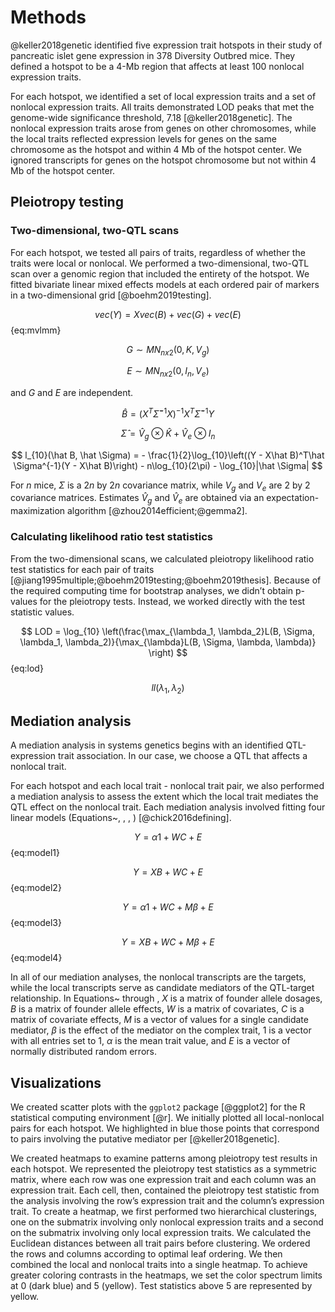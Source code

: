 # Methods

@keller2018genetic identified five expression trait hotspots in their
study of pancreatic islet gene expression in 378 Diversity Outbred mice. They
defined a hotspot to be a 4-Mb region that affects at least 100 nonlocal expression
traits.

For each hotspot, we identified a set of local expression traits and a
set of nonlocal expression traits. All traits demonstrated LOD peaks that met
the genome-wide significance threshold, 7.18 [@keller2018genetic].
The nonlocal expression traits arose from genes
on other chromosomes, while the local traits reflected expression levels for
genes on the same chromosome as the hotspot and within 4 Mb of the hotspot
center. We ignored transcripts for genes on the hotspot chromosome but not within 4 Mb of
the hotspot center.


## Pleiotropy testing

### Two-dimensional, two-QTL scans

For each hotspot, we tested all pairs of traits, regardless of whether the traits were local or nonlocal. We performed a
two-dimensional, two-QTL scan over a genomic region that included the entirety of the
hotspot. We fitted bivariate linear mixed effects models at each ordered pair of markers in a two-dimensional grid [@boehm2019testing].

$$
vec(Y) = X vec(B) + vec(G) + vec(E)
$${eq:mvlmm}


$$
G \sim MN_{n x 2}(0, K, V_g)
$$

$$
E \sim MN_{n x 2}(0, I_n, V_e)
$$

and $G$ and $E$ are independent.

$$
\hat B = (X^T\hat \Sigma^{-1}X)^{-1}X^T\hat\Sigma^{-1}Y
$$

$$
\hat \Sigma = \hat V_g \otimes \hat K + \hat V_e \otimes I_n
$$


$$
l_{10}(\hat B, \hat \Sigma) = - \frac{1}{2}\log_{10}\left((Y - X\hat B)^T\hat \Sigma^{-1}(Y - X\hat B)\right) - n\log_{10}(2\pi) - \log_{10}|\hat \Sigma|
$$


For $n$ mice, $\Sigma$ is a $2n$ by $2n$ covariance matrix, while $V_g$ and $V_e$ are $2$ by $2$ covariance matrices. Estimates $\hat V_g$ and $\hat V_e$ are obtained via an expectation-maximization algorithm [@zhou2014efficient;@gemma2].


### Calculating likelihood ratio test statistics

From the two-dimensional scans, we calculated pleiotropy likelihood ratio test statistics for each
pair of traits [@jiang1995multiple;@boehm2019testing;@boehm2019thesis]. Because of the required
computing time for bootstrap analyses, we didn't obtain p-values for the pleiotropy tests. Instead,
we worked directly with the test statistic values.



$$
LOD = \log_{10} \left(\frac{\max_{\lambda_1, \lambda_2}L(B, \Sigma, \lambda_1, \lambda_2)}{\max_{\lambda}L(B, \Sigma, \lambda, \lambda)} \right)
$${eq:lod}


$$
ll(\lambda_1, \lambda_2)
$$


## Mediation analysis

A mediation analysis in systems genetics begins with an identified QTL-expression trait association. In our case, we choose a QTL that affects a nonlocal trait.

For each hotspot and each local trait - nonlocal trait pair, we also performed a
mediation analysis to assess the extent which the local trait mediates the QTL effect on the nonlocal trait. Each mediation analysis involved fitting four linear models (Equations~\ref{model1}, \ref{model2}, \ref{model3}, \ref{model4}) [@chick2016defining].

$$
Y = \alpha 1 + WC + E
$${eq:model1}

$$
Y = XB + WC + E
$${eq:model2}


$$
Y = \alpha 1 + WC + M\beta + E
$${eq:model3}

$$
Y = XB + WC + M\beta + E
$${eq:model4}

In all of our mediation analyses, the nonlocal transcripts are the targets, while the local
transcripts serve as candidate mediators of the QTL-target relationship.
In Equations~\ref{model1} through \ref{model4}, $X$ is a matrix of founder allele dosages,
$B$ is a matrix
of founder allele effects, $W$ is a matrix of covariates, $C$ is a matrix of covariate
effects, $M$ is a vector of values for a single candidate mediator, $\beta$ is the effect
of the mediator on the complex trait, 1 is a vector with all entries set to 1, $\alpha$
is the mean trait value, and $E$ is a vector of normally distributed random errors. 

## Visualizations

We created scatter plots with the `ggplot2` package [@ggplot2] for the R
statistical computing environment [@r]. We initially plotted all local-nonlocal pairs for each hotspot. We highlighted in blue those points that correspond to pairs involving the putative mediator per [@keller2018genetic].

We created heatmaps to examine patterns among pleiotropy test results in each hotspot.
We represented the pleiotropy test statistics as a symmetric matrix, where each row was one expression
trait and each column was an expression trait. Each cell, then, contained the pleiotropy test statistic
from the analysis involving the row's expression trait and the column's expression trait.
To create a heatmap, we first performed two hierarchical clusterings, one on the submatrix involving only
nonlocal expression traits and a second on the submatrix involving only local expression traits. We
calculated the Euclidean distances between all trait pairs before clustering. We ordered the rows and
columns according to optimal leaf ordering. We then combined the
local and nonlocal traits into a single heatmap. To achieve greater coloring contrasts in the heatmaps, we
set the color spectrum limits at 0 (dark blue) and 5 (yellow). Test statistics above 5 are represented by
yellow.





